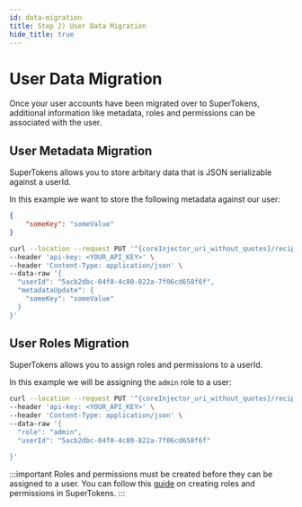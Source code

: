 ```yaml
---
id: data-migration
title: Step 2) User Data Migration
hide_title: true
---
```

<!-- COPY DOCS -->
<!-- ./thirdpartyemailpassword/migration/data-migration.mdx -->


# User Data Migration

Once your user accounts have been migrated over to SuperTokens, additional information like metadata, roles and permissions can be associated with the user.

## User Metadata Migration

SuperTokens allows you to store arbitary data that is JSON serializable against a userId.

In this example we want to store the following metadata against our user: 

```json
{
    "someKey": "someValue" 
}
```

<CoreInjector defaultValue="http://localhost:3567">

```bash
curl --location --request PUT '^{coreInjector_uri_without_quotes}/recipe/user/metadata' \
--header 'api-key: <YOUR_API_KEY>' \
--header 'Content-Type: application/json' \
--data-raw '{
  "userId": "5acb2dbc-04f0-4c80-822a-7f06cd658f6f",
  "metadataUpdate": {
    "someKey": "someValue"
  }
}'
```

</CoreInjector>

## User Roles Migration

SuperTokens allows you to assign roles and permissions to a userId.

In this example we will be assigning the `admin` role to a user:

<CoreInjector defaultValue="http://localhost:3567">

```bash
curl --location --request PUT '^{coreInjector_uri_without_quotes}/recipe/user/role' \
--header 'api-key: <YOUR_API_KEY>' \
--header 'Content-Type: application/json' \
--data-raw '{
  "role": "admin",
  "userId": "5acb2dbc-04f0-4c80-822a-7f06cd658f6f"

}'
```
</CoreInjector>

:::important
Roles and permissions must be created before they can be assigned to a user. You can follow this [guide](../user-roles/creating-role) on creating roles and permissions in SuperTokens.
:::
